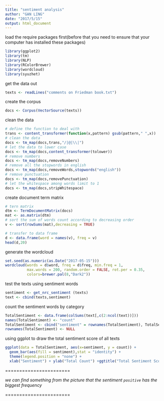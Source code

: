 ```yaml
---
title: "sentiment analysis"
author: "GAN LING"
date: "2017/5/15"
output: html_document
---
```


load the require packages first(before that you need to ensure that your computer has installed these packages)

```r
library(ggplot2)
library(tm)
library(NLP)
library(RColorBrewer)
library(wordcloud)
library(syuzhet)
```

get the data out

```r
texts <- readLines("comments on Friedman book.txt")
```

create the corpus

```r
docs <- Corpus(VectorSource(texts))
```

clean the data

```r
# define the function to deal with
trans <- content_transformer(function(x,pattern) gsub(pattern," ",x))
# clean the data
docs <- tm_map(docs,trans,"/|@|\\|")
# let the data to lower case
docs <- tm_map(docs,content_transformer(tolower))
# remove numbers
docs <- tm_map(docs,removeNumbers)
# remove all the stopwords in english
docs <- tm_map(docs,removeWords,stopwords("english"))
# remove punctuation
docs <- tm_map(docs,removePunctuation)
# let the whitespace among words limit to 1
docs <- tm_map(docs,stripWhitespace)
```

create document term matrix

```r
# tern matrix
dtm <- TermDocumentMatrix(docs)
mat <- as.matrix(dtm)
# sort the sum of words count according to decreasing order
v <- sort(rowSums(mat),decreasing = TRUE)

# transfer to data frame
d <- data.frame(word = names(v), freq = v)
head(d,20)
```

generate the wordcloud

```r
set.seed(as.numeric(as.Date("2017-05-15")))
wordcloud(words = d$word, freq = d$freq, min.freq = 1,
          max.words = 200, random.order = FALSE, rot.per = 0.35,
          colors=brewer.pal(8,"Dark2"))
```

test the texts using sentiment words

```r
sentiment <- get_nrc_sentiment (texts)
text <- cbind(texts,sentiment)
```

count the sentiment words by category

```r
TotalSentiment <- data.frame(colSums(text[,c(2:ncol(text))]))
names(TotalSentiment) <- "count"
TotalSentiment <- cbind("sentiment" = rownames(TotalSentiment), TotalSentiment)
rownames(TotalSentiment) <- NULL
```

using ggplot to draw the total sentiment score of all texts

```r
ggplot(data = TotalSentiment, aes(x=sentiment, y = count)) +
  geom_bar(aes(fill = sentiment),stat = "identity") +
  theme(legend.position = "none") +
  xlab("Sentiment") + ylab("Total Count") +ggtitle("Total Sentiment Score")
```

=======================

*we can find something from the picture that the sentiment `positive` has the biggest frequency*

=======================